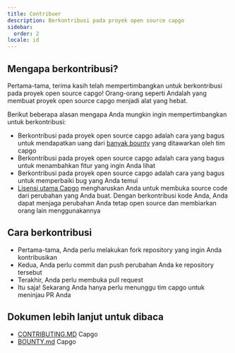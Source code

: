 ```yaml
---
title: Contribuer
description: Berkontribusi pada proyek open source capgo
sidebar:
  order: 2
locale: id
---
```


## Mengapa berkontribusi?

Pertama-tama, terima kasih telah mempertimbangkan untuk berkontribusi pada proyek open source capgo! Orang-orang seperti Andalah yang membuat proyek open source capgo menjadi alat yang hebat.

Berikut beberapa alasan mengapa Anda mungkin ingin mempertimbangkan untuk berkontribusi:

* Berkontribusi pada proyek open source capgo adalah cara yang bagus untuk mendapatkan uang dari [banyak bounty](https://consolealgoraio/org/Capgo) yang ditawarkan oleh tim capgo
* Berkontribusi pada proyek open source capgo adalah cara yang bagus untuk menambahkan fitur yang ingin Anda lihat
* Berkontribusi pada proyek open source capgo adalah cara yang bagus untuk memperbaiki bug yang Anda temui
* [Lisensi utama Capgo](https://githubcom/Cap-go/capgo/blob/main/LICENSE) mengharuskan Anda untuk membuka source code dari perubahan yang Anda buat. Dengan berkontribusi kode Anda, Anda dapat menjaga perubahan Anda tetap open source dan membiarkan orang lain menggunakannya

## Cara berkontribusi

* Pertama-tama, Anda perlu melakukan fork repository yang ingin Anda kontribusikan
* Kedua, Anda perlu commit dan push perubahan Anda ke repository tersebut
* Terakhir, Anda perlu membuka pull request
* Itu saja! Sekarang Anda hanya perlu menunggu tim capgo untuk meninjau PR Anda

## Dokumen lebih lanjut untuk dibaca

* [CONTRIBUTING.MD](https://githubcom/Cap-go/capgo/blob/main/CONTRIBUTINGmd) Capgo
* [BOUNTY.md](https://githubcom/Cap-go/capgo/blob/main/BOUNTYmd) Capgo